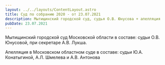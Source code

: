 ```yaml
---
layout: ../../layouts/ContentLayout.astro
title: Суд по собранию 2020 - от 23.07.2021
description: Мытищинский городской суд, судья О.В. Юнусова + апелляция
pubDate: 23.07.2021
---
```


Мытищинский городской суд Московской области в составе: судьи О.В. Юнусовой, при секретаре А.В. Лукша.

<PdfCard pdfUrl="/files/courts/court-meeting-2020-23-07-2021.pdf" />

Апелляция в Московском областном суде в составе: судьи Ю.А. Конатыгиной, А.Л. Шмелева и А.В. Антонова

<PdfCard pdfUrl="/files/courts/court-meeting-2020-23-07-2021-appeal.pdf" />
